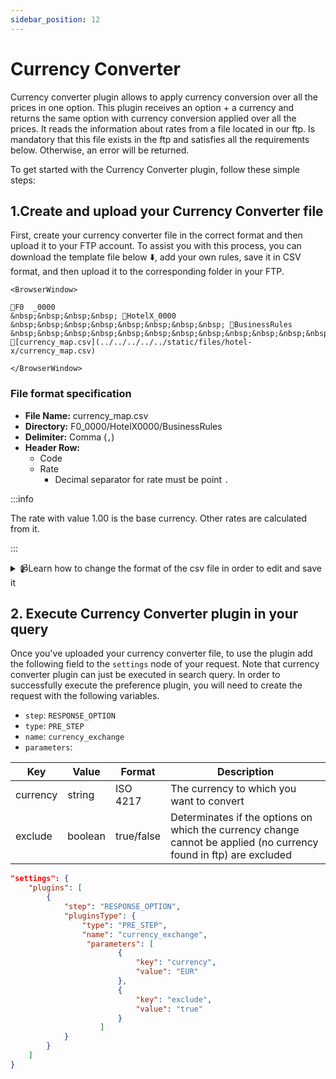 ```yaml
---
sidebar_position: 12
---
```


# Currency Converter

Currency converter plugin allows to apply currency conversion over all the prices in one option. This plugin receives an option + a currency and returns the same option with currency conversion applied over all the prices. It reads the information about rates from a file located in our ftp. Is mandatory that this file exists in the ftp and satisfies all the requirements below. Otherwise, an error will be returned.

To get started with the Currency Converter plugin, follow these simple steps:

##  1.Create and upload your Currency Converter file

First, create your currency converter file in the correct format and then upload it to your FTP account. To assist you with this process, you can download the template file below ⬇️, add your own rules, save it in CSV format, and then upload it to the corresponding folder in your FTP.

```mdx-code-block
<BrowserWindow>

📁F0  _0000  
&nbsp;&nbsp;&nbsp;&nbsp; 📁HotelX_0000  
&nbsp;&nbsp;&nbsp;&nbsp;&nbsp;&nbsp;&nbsp;&nbsp; 📁BusinessRules  
&nbsp;&nbsp;&nbsp;&nbsp;&nbsp;&nbsp;&nbsp;&nbsp;&nbsp;&nbsp;&nbsp;&nbsp; 📄[currency_map.csv](../../../../../static/files/hotel-x/currency_map.csv)

</BrowserWindow>
```


### File format specification

* **File Name:** currency_map.csv
* **Directory:** F0_0000/HotelX0000/BusinessRules
* **Delimiter:** Comma (`,`)
* **Header Row:**
    * Code
    * Rate
        * Decimal separator for rate must be point `.`


:::info

The rate with value 1.00 is the base currency. Other rates are calculated from it.

:::


<details>
    <summary>📹Learn how to change the format of the csv file in order to edit and save it</summary>
    <div>
        <div>[Añadir vídeo]</div>
    </div>
</details>


## 2. Execute Currency Converter plugin in your query

Once you've uploaded your currency converter file, to use the plugin add the following field to the `settings` node of your request. Note that currency converter plugin can just be executed in search query. In order to successfully execute the preference plugin, you will need to create the request with the following variables.

* `step`: `RESPONSE_OPTION`
* `type`: `PRE_STEP`
* `name`: `currency_exchange`
* `parameters`:

| Key      | Value   | Format     | Description                                                                                                        |
|----------|---------|------------|--------------------------------------------------------------------------------------------------------------------|
| currency | string  | ISO 4217   | The currency to which you want to convert                                                                          |
| exclude  | boolean | true/false | Determinates if the options on which the currency change cannot be applied (no currency found in ftp) are excluded |

```json
"settings": {
	"plugins": [
		{
			"step": "RESPONSE_OPTION",
			"pluginsType": {
				"type": "PRE_STEP",
				"name": "currency_exchange",
                 "parameters": [
						{
							"key": "currency",
							"value": "EUR"
						},
						{
							"key": "exclude",
							"value": "true"
						}
					]
			}
		}
	]
}
```